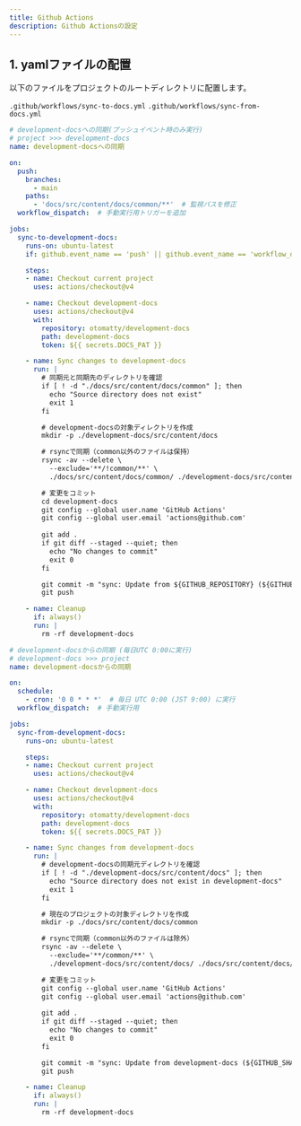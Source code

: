 ```yaml
---
title: Github Actions
description: Github Actionsの設定
---
```


## 1. yamlファイルの配置

以下のファイルをプロジェクトのルートディレクトリに配置します。

 `.github/workflows/sync-to-docs.yml`
 `.github/workflows/sync-from-docs.yml`
```sync-to-docs.yml
# development-docsへの同期(プッシュイベント時のみ実行)
# project >>> development-docs
name: development-docsへの同期

on:
  push:
    branches:
      - main
    paths:
      - 'docs/src/content/docs/common/**'  # 監視パスを修正
  workflow_dispatch:  # 手動実行用トリガーを追加

jobs:
  sync-to-development-docs:
    runs-on: ubuntu-latest
    if: github.event_name == 'push' || github.event_name == 'workflow_dispatch'  # 条件を修正

    steps:
    - name: Checkout current project
      uses: actions/checkout@v4

    - name: Checkout development-docs
      uses: actions/checkout@v4
      with:
        repository: otomatty/development-docs
        path: development-docs
        token: ${{ secrets.DOCS_PAT }}

    - name: Sync changes to development-docs
      run: |
        # 同期元と同期先のディレクトリを確認
        if [ ! -d "./docs/src/content/docs/common" ]; then
          echo "Source directory does not exist"
          exit 1
        fi

        # development-docsの対象ディレクトリを作成
        mkdir -p ./development-docs/src/content/docs

        # rsyncで同期（common以外のファイルは保持）
        rsync -av --delete \
          --exclude='**/!common/**' \
          ./docs/src/content/docs/common/ ./development-docs/src/content/docs/

        # 変更をコミット
        cd development-docs
        git config --global user.name 'GitHub Actions'
        git config --global user.email 'actions@github.com'
        
        git add .
        if git diff --staged --quiet; then
          echo "No changes to commit"
          exit 0
        fi

        git commit -m "sync: Update from ${GITHUB_REPOSITORY} (${GITHUB_SHA})"
        git push

    - name: Cleanup
      if: always()
      run: |
        rm -rf development-docs
```

```sync-from-docs.yml
# development-docsからの同期 (毎日UTC 0:00に実行)
# development-docs >>> project
name: development-docsからの同期

on:
  schedule:
    - cron: '0 0 * * *'  # 毎日 UTC 0:00 (JST 9:00) に実行
  workflow_dispatch:  # 手動実行用

jobs:
  sync-from-development-docs:
    runs-on: ubuntu-latest

    steps:
    - name: Checkout current project
      uses: actions/checkout@v4

    - name: Checkout development-docs
      uses: actions/checkout@v4
      with:
        repository: otomatty/development-docs
        path: development-docs
        token: ${{ secrets.DOCS_PAT }}

    - name: Sync changes from development-docs
      run: |
        # development-docsの同期元ディレクトリを確認
        if [ ! -d "./development-docs/src/content/docs" ]; then
          echo "Source directory does not exist in development-docs"
          exit 1
        fi

        # 現在のプロジェクトの対象ディレクトリを作成
        mkdir -p ./docs/src/content/docs/common

        # rsyncで同期（common以外のファイルは除外）
        rsync -av --delete \
          --exclude='**/common/**' \
          ./development-docs/src/content/docs/ ./docs/src/content/docs/common/

        # 変更をコミット
        git config --global user.name 'GitHub Actions'
        git config --global user.email 'actions@github.com'
        
        git add .
        if git diff --staged --quiet; then
          echo "No changes to commit"
          exit 0
        fi

        git commit -m "sync: Update from development-docs (${GITHUB_SHA})"
        git push

    - name: Cleanup
      if: always()
      run: |
        rm -rf development-docs
```